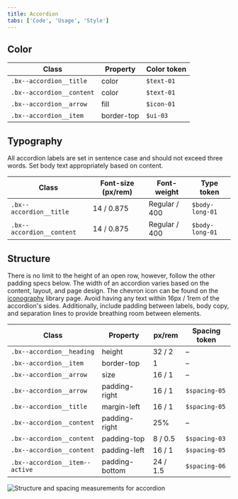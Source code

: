 ```yaml
---
title: Accordion
tabs: ['Code', 'Usage', 'Style']
---
```


## Color

| Class                         | Property   | Color token      |
| ----------------------------- | ---------- | ---------------- |
| `.bx--accordion__title`       | color      | `$text-01`       |
| `.bx--accordion__content`     | color      | `$text-01`       |
| `.bx--accordion__arrow`       | fill       | `$icon-01 `      |
| `.bx--accordion__item`        | border-top | `$ui-03`         |

## Typography

All accordion labels are set in sentence case and should not exceed three words. Set body text appropriately based on content.

| Class                     | Font-size (px/rem) | Font-weight  | Type token      |
| ------------------------- | ------------------ | ------------ | --------------- |
| `.bx--accordion__title`   | 14 / 0.875         | Regular / 400 | `$body-long-01`|
| `.bx--accordion__content` | 14 / 0.875         | Regular / 400 | `$body-long-01`|

## Structure

There is no limit to the height of an open row, however, follow the other padding specs below. The width of an accordion varies based on the content, layout, and page design. The chevron icon can be found on the [iconography](/guidelines/iconography/library) library page. Avoid having any text within 16px / 1rem of the accordion's sides. Additionally, include padding between labels, body copy, and separation lines to provide breathing room between elements.

| Class                          | Property                   | px/rem     | Spacing token |
| ------------------------------ | -------------------------- | ---------- | ------------- |
| `.bx--accordion__heading`      | height                     | 32 / 2     | –             |
| `.bx--accordion__item`         | border-top                 | 1          | –             |
| `.bx--accordion__arrow`        | size                       | 16 / 1     | –             |
| `.bx--accordion__arrow`        | padding-right              | 16 / 1     | `$spacing-05` |
| `.bx--accordion__title`        | margin-left                | 16 / 1     | `$spacing-05` |
| `.bx--accordion__content`      | padding-right              | 25%        | –             |
| `.bx--accordion__content`      | padding-top                | 8 / 0.5    | `$spacing-03` |
| `.bx--accordion__content`      | padding-left               | 16 / 1     | `$spacing-05` |
| `.bx--accordion__item--active` | padding-bottom             | 24 / 1.5   | `$spacing-06` |



![Structure and spacing measurements for accordion](images/test1.png)


